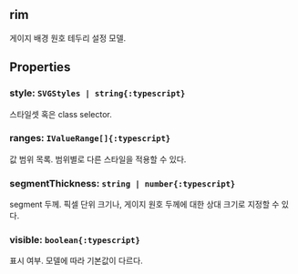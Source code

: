 ## rim
게이지 배경 원호 테두리 설정 모델.
## Properties

### style: `SVGStyles | string{:typescript}`
스타일셋 혹은 class selector.  

### ranges: `IValueRange[]{:typescript}`
값 범위 목록.
범위별로 다른 스타일을 적용할 수 있다.  

### segmentThickness: `string | number{:typescript}`
segment 두께.
픽셀 단위 크기나, 게이지 원호 두께에 대한 상대 크기로 지정할 수 있다.  

### visible: `boolean{:typescript}`
표시 여부.
모델에 따라 기본값이 다르다.  
